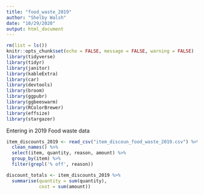 ```yaml
---
title: "food_waste_2019"
author: "Shelby Walsh"
date: "10/29/2020"
output: html_document
---
```


```r
rm(list = ls())
knitr::opts_chunk$set(echo = FALSE, message = FALSE, warning = FALSE)
library(tidyverse)
library(tidyr)
library(janitor)
library(kableExtra)
library(car)
library(devtools)
library(broom)
library(ggpubr)
library(ggbeeswarm)
library(RColorBrewer)
library(effsize)
library(stargazer)
```

Entering in 2019 Food waste data

```r
item_discounts_2019 <- read_csv("item_discoun_food_waste_2019.csv") %>% 
  clean_names() %>%  
  select(item, quantity, reason, amount) %>% 
  group_by(item) %>% 
  filter(grepl('% off', reason))

```

```r
discount_totals <- item_discounts_2019 %>% 
  summarise(quantity = sum(quantity), 
            cost = sum(amount))
```

